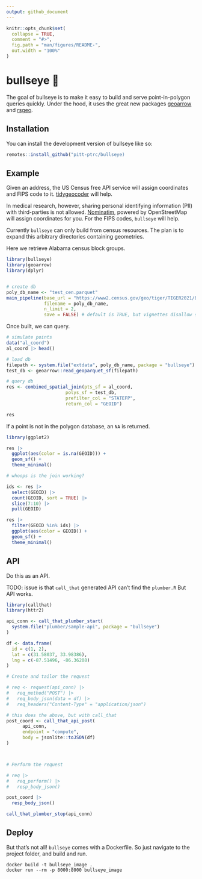 ```yaml
---
output: github_document
---
```


<!-- README.md is generated from README.Rmd. Please edit that file -->

```r
knitr::opts_chunk$set(
  collapse = TRUE,
  comment = "#>",
  fig.path = "man/figures/README-",
  out.width = "100%"
)
```

# bullseye 🎯

<!-- badges: start -->
<!-- badges: end -->

The goal of bullseye is to make it easy to build and serve point-in-polygon queries quickly. Under the hood, it uses the great new packages [geoarrow](https://paleolimbot.github.io/geoarrow/) and [rsgeo](https://rsgeo.josiahparry.com/).

## Installation

You can install the development version of bullseye like so:

``` r
remotes::install_github("pitt-ptrc/bullseye)
```

## Example

Given an address, the US Census free API service will assign coordinates and FIPS code to it. [tidygeocoder](https://jessecambon.github.io/tidygeocoder/) will help.

In medical research, however, sharing personal identifying information (PII) with third-parties is not allowed. [Nominatim](https://github.com/mediagis/nominatim-docker), powered by OpenStreetMap will assign coordinates for you. For the FIPS codes, `bullseye` will help.

Currently `bullseye` can only build from census resources. The plan is to expand this arbitrary directories containing geometries. 

Here we retrieve Alabama census block groups.

```r
library(bullseye)
library(geoarrow)
library(dplyr)


# create db
poly_db_name <- "test_cen.parquet"
main_pipeline(base_url = "https://www2.census.gov/geo/tiger/TIGER2021/BG/",
              filename = poly_db_name,  
              n_limit = 2,
              save = FALSE) # default is TRUE, but vignettes disallow saving.
```

Once built, we can query.

```r
# simulate points
data("al_coord")
al_coord |> head()

# load db
filepath <- system.file("extdata", poly_db_name, package = "bullseye")
test_db <- geoarrow::read_geoparquet_sf(filepath)

# query db
res <- combined_spatial_join(pts_sf = al_coord,
                      polys_sf = test_db,
                      prefilter_col = "STATEFP", 
                      return_col = "GEOID")

res
```

If a point is not in the polygon database, an `NA` is returned. 

```r
library(ggplot2)

res |> 
  ggplot(aes(color = is.na(GEOID))) +
  geom_sf() +
  theme_minimal()

# whoops is the join working?

ids <- res |> 
  select(GEOID) |> 
  count(GEOID, sort = TRUE) |> 
  slice(7:10) |> 
  pull(GEOID)

res |> 
  filter(GEOID %in% ids) |> 
  ggplot(aes(color = GEOID)) +
  geom_sf() +
  theme_minimal()


```

## API

Do this as an API.

TODO: issue is that `call_that` generated API can't find the `plumber.R` But API works. 

```r
library(callthat)
library(httr2)

api_conn <- call_that_plumber_start(
  system.file("plumber/sample-api", package = "bullseye")
)

df <- data.frame(
  id = c(1, 2),
  lat = c(31.58037, 33.98386),
  lng = c(-87.51496, -86.36208)
)

# Create and tailor the request

# req <- request(api_conn) |>
#   req_method("POST") |>
#   req_body_json(data = df) |>
#   req_headers("Content-Type" = "application/json")

# this does the above, but with call_that
post_coord <- call_that_api_post(
      api_conn, 
      endpoint = "compute", 
      body = jsonlite::toJSON(df)
)



# Perform the request

# req |>
#   req_perform() |>
#   resp_body_json()

post_coord |> 
  resp_body_json()

call_that_plumber_stop(api_conn)
```

## Deploy

But that's not all! `bullseye` comes with a Dockerfile. So just navigate to the project folder, and build and run. 

```
docker build -t bullseye_image .
docker run --rm -p 8000:8000 bullseye_image
```

